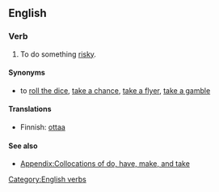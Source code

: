 ==English==

===Verb===
{{en-verb|head=[[take]] [[a]] [[risk]]|takes a risk|taking a risk|took a risk|taken a risk}}

# {{context|idiomatic|lang=en}} To do something [[risky]].

====Synonyms====
* to [[roll the dice]], [[take a chance]], [[take a flyer]], [[take a gamble]]

====Translations====
{{trans-top|to do something risky}}
* Finnish: [[ottaa#Finnish|ottaa]] {{t+|fi|riski}}
{{trans-mid}}
{{trans-bottom}}

====See also====
* [[Appendix:Collocations of do, have, make, and take]]

[[Category:English verbs]]